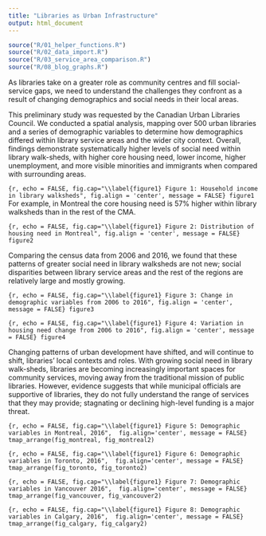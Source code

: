 ```yaml
---
title: "Libraries as Urban Infrastructure"
output: html_document
---
```


```r
source("R/01_helper_functions.R")
source("R/02_data_import.R")
source("R/03_service_area_comparison.R")
source("R/08_blog_graphs.R")
```

As libraries take on a greater role as community centres and fill social-service gaps, we need to understand the challenges they confront as a result of changing demographics and social needs in their local areas.

This preliminary study was requested by the Canadian Urban Libraries Council. We conducted a spatial analysis, mapping over 500 urban libraries and a series of demographic variables to determine how demographics differed within library service areas and the wider city context.
Overall, findings demonstrate systematically higher levels of social need within library walk-sheds, with higher core housing need, lower income, higher unemployment, and more visible minorities and immigrants when compared with surrounding areas.

```{r, echo = FALSE, fig.cap="\\label{figure1} Figure 1: Household income in library walksheds", fig.align = 'center', message = FALSE}
figure1
```
For example, in Montreal the core housing need is 57% higher within library walksheds than in the rest of the CMA.

```{r, echo = FALSE, fig.cap="\\label{figure1} Figure 2: Distribution of housing need in Montreal", fig.align = 'center', message = FALSE}
figure2
```

Comparing the census data from 2006 and 2016, we found that these patterns of greater social need in library walksheds are not new; social disparities between library service areas and the rest of the regions are relatively large and mostly growing. 

```{r, echo = FALSE, fig.cap="\\label{figure1} Figure 3: Change in demographic variables from 2006 to 2016", fig.align = 'center', message = FALSE}
figure3
```

```{r, echo = FALSE, fig.cap="\\label{figure1} Figure 4: Variation in housing need change from 2006 to 2016", fig.align = 'center', message = FALSE}
figure4
```


Changing patterns of urban development have shifted, and will continue to shift, libraries’ local contexts and roles. With growing social need in library walk-sheds, libraries are becoming increasingly important spaces for community services, moving away from the traditional mission of public libraries. However, evidence suggests that while municipal officials are supportive of libraries, they do not fully understand the range of services that they may provide; stagnating or declining high-level funding is a major threat. 


```{r, echo = FALSE, fig.cap="\\label{figure1} Figure 5: Demographic variables in Montreal, 2016",  fig.align='center', message = FALSE}
tmap_arrange(fig_montreal, fig_montreal2) 
```

```{r, echo = FALSE, fig.cap="\\label{figure1} Figure 6: Demographic variables in Toronto, 2016",  fig.align='center', message = FALSE}
tmap_arrange(fig_toronto, fig_toronto2) 
```

```{r, echo = FALSE, fig.cap="\\label{figure1} Figure 7: Demographic variables in Vancouver 2016",  fig.align='center', message = FALSE}
tmap_arrange(fig_vancouver, fig_vancouver2) 
```

```{r, echo = FALSE, fig.cap="\\label{figure1} Figure 8: Demographic variables in Calgary, 2016",  fig.align='center', message = FALSE}
tmap_arrange(fig_calgary, fig_calgary2)
```

